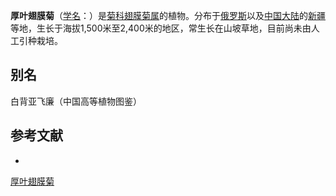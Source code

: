 {{Speciesbox
| name = 厚叶翅膜菊
| status = 
| status_system = 
| image = 
| genus = Alfredia
| species = nivea
| authority = Kar. et Kir.
}}

'''厚叶翅膜菊'''（[[学名|学名]]：{{lang|la|''Alfredia nivea''}}）是[[菊科|菊科]][[翅膜菊属|翅膜菊属]]的植物。分布于[[俄罗斯|俄罗斯]]以及[[中国大陆|中国大陆]]的[[新疆|新疆]]等地，生长于海拔1,500米至2,400米的地区，常生长在山坡草地，目前尚未由人工引种栽培。

== 别名 ==
白背亚飞廉（中国高等植物图鉴）

== 参考文献 ==
<div class="references-small">
* {{cite web| url =http://www.bioinfo.cn/db05/KmzwSpecies.php?action=view&id=3865| title =厚叶翅膜菊| work =《中国高等植物数据库全库》| publisher =中国科学院微生物研究所| author =昆明植物研究所| accessdate =2009-02-25| deadurl =yes| archiveurl =https://web.archive.org/web/20160305051145/http://www.bioinfo.cn/db05/KmzwSpecies.php?action=view&id=3865| archivedate =2016-03-05}}
</div>
{{Taxonbar|from=Q10910965}}

[[Category:翅膜菊属|厚叶翅膜菊]]


{{植物小作品}}